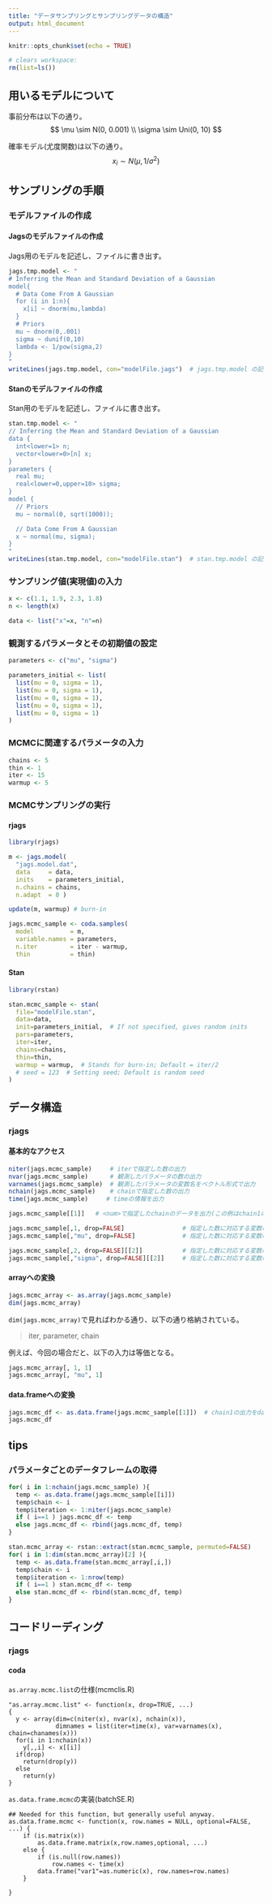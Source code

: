 ```yaml
---
title: "データサンプリングとサンプリングデータの構造"
output: html_document
---
```


```r
knitr::opts_chunk$set(echo = TRUE)

# clears workspace:  
rm(list=ls()) 
```


## 用いるモデルについて

事前分布は以下の通り。
$$
  \mu \sim N(0, 0.001) \\
  \sigma \sim Uni(0, 10)
$$

確率モデル(尤度関数)は以下の通り。
$$
  x_i \sim N(\mu, 1/\sigma^2)
$$

## サンプリングの手順

### モデルファイルの作成

#### Jagsのモデルファイルの作成

Jags用のモデルを記述し、ファイルに書き出す。

```r
jags.tmp.model <- "
# Inferring the Mean and Standard Deviation of a Gaussian
model{
  # Data Come From A Gaussian
  for (i in 1:n){
    x[i] ~ dnorm(mu,lambda)
  }
  # Priors
  mu ~ dnorm(0,.001)
  sigma ~ dunif(0,10)
  lambda <- 1/pow(sigma,2)
}
"
writeLines(jags.tmp.model, con="modelFile.jags")  # jags.tmp.model の記述内容を modelFile.jags というファイル名で出力する
```


#### Stanのモデルファイルの作成

Stan用のモデルを記述し、ファイルに書き出す。

```r
stan.tmp.model <- "
// Inferring the Mean and Standard Deviation of a Gaussian
data { 
  int<lower=1> n;
  vector<lower=0>[n] x;
}
parameters {
  real mu;
  real<lower=0,upper=10> sigma; 
} 
model {
  // Priors
  mu ~ normal(0, sqrt(1000));

  // Data Come From A Gaussian
  x ~ normal(mu, sigma);
}
"
writeLines(stan.tmp.model, con="modelFile.stan")  # stan.tmp.model の記述内容を modelFile.stan というファイル名で出力する
```


### サンプリング値(実現値)の入力

```r
x <- c(1.1, 1.9, 2.3, 1.8)
n <- length(x)

data <- list("x"=x, "n"=n)
```


### 観測するパラメータとその初期値の設定

```r
parameters <- c("mu", "sigma")

parameters_initial <- list(
  list(mu = 0, sigma = 1),
  list(mu = 0, sigma = 1),
  list(mu = 0, sigma = 1),
  list(mu = 0, sigma = 1),
  list(mu = 0, sigma = 1)
)
```

### MCMCに関連するパラメータの入力

```r
chains <- 5
thin <- 1
iter <- 15
warmup <- 5
```


### MCMCサンプリングの実行

#### rjags

```r
library(rjags)

m <- jags.model(
  "jags.model.dat",
  data     = data,
  inits    = parameters_initial,
  n.chains = chains,
  n.adapt  = 0 )

update(m, warmup) # burn-in

jags.mcmc_sample <- coda.samples(
  model          = m,
  variable.names = parameters,
  n.iter         = iter - warmup,
  thin           = thin)
```

#### Stan

```r
library(rstan)

stan.mcmc_sample <- stan(
  file="modelFile.stan",   
  data=data, 
  init=parameters_initial,  # If not specified, gives random inits
  pars=parameters,
  iter=iter, 
  chains=chains, 
  thin=thin,
  warmup = warmup,  # Stands for burn-in; Default = iter/2
  # seed = 123  # Setting seed; Default is random seed
)
```


## データ構造

### rjags

#### 基本的なアクセス

```r
niter(jags.mcmc_sample)     # iterで指定した数の出力
nvar(jags.mcmc_sample)      # 観測したパラメータの数の出力
varnames(jags.mcmc_sample)  # 観測したパラメータの変数名をベクトル形式で出力
nchain(jags.mcmc_sample)    # chainで指定した数の出力
time(jags.mcmc_sample)　　　# timeの情報を出力
```


```r
jags.mcmc_sample[[1]]   # <num>で指定したchainのデータを出力(この例はchain1の出力)
```


```r
jags.mcmc_sample[,1, drop=FALSE]                # 指定した数に対応する変数の全チェイン分のデータを出力
jags.mcmc_sample[,"mu", drop=FALSE]             # 指定した数に対応する変数の全チェイン分のデータを出力
```

```r
jags.mcmc_sample[,2, drop=FALSE][[2]]           # 指定した数に対応する変数のchain1のデータのみを出力
jags.mcmc_sample[,"sigma", drop=FALSE][[2]]     # 指定した数に対応する変数のchain1のデータのみを出力
```


#### arrayへの変換

```r
jags.mcmc_array <- as.array(jags.mcmc_sample)
dim(jags.mcmc_array)
```

`dim(jags.mcmc_array)`で見ればわかる通り、以下の通り格納されている。

> iter, parameter, chain

例えば、今回の場合だと、以下の入力は等価となる。

```r
jags.mcmc_array[, 1, 1]
jags.mcmc_array[, "mu", 1]
```

#### data.frameへの変換

```r
jags.mcmc_df <- as.data.frame(jags.mcmc_sample[[1]])  # chain1の出力をdata.frame化している
jags.mcmc_df
```


## tips

### パラメータごとのデータフレームの取得

```r
for( i in 1:nchain(jags.mcmc_sample) ){
  temp <- as.data.frame(jags.mcmc_sample[[i]])
  temp$chain <- i
  temp$iteration <- 1:niter(jags.mcmc_sample)
  if ( i==1 ) jags.mcmc_df <- temp
  else jags.mcmc_df <- rbind(jags.mcmc_df, temp)
}
```


```r
stan.mcmc_array <- rstan::extract(stan.mcmc_sample, permuted=FALSE)
for( i in 1:dim(stan.mcmc_array)[2] ){
  temp <- as.data.frame(stan.mcmc_array[,i,])
  temp$chain <- i
  temp$iteration <- 1:nrow(temp)
  if ( i==1 ) stan.mcmc_df <- temp
  else stan.mcmc_df <- rbind(stan.mcmc_df, temp)
}
```


## コードリーディング

### rjags

#### coda

`as.array.mcmc.list`の仕様(mcmclis.R)

```
"as.array.mcmc.list" <- function(x, drop=TRUE, ...)
{
  y <- array(dim=c(niter(x), nvar(x), nchain(x)),
             dimnames = list(iter=time(x), var=varnames(x), chain=chanames(x)))
  for(i in 1:nchain(x))
    y[,,i] <- x[[i]]
  if(drop)
    return(drop(y))
  else
    return(y)
}
```

`as.data.frame.mcmc`の実装(batchSE.R)

```
## Needed for this function, but generally useful anyway.
as.data.frame.mcmc <- function(x, row.names = NULL, optional=FALSE, ...) {
    if (is.matrix(x))
        as.data.frame.matrix(x,row.names,optional, ...)
    else {
        if (is.null(row.names))
            row.names <- time(x)
        data.frame("var1"=as.numeric(x), row.names=row.names)
    }

}
```

